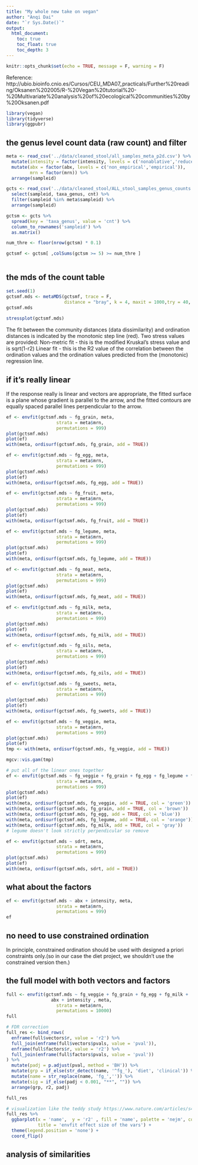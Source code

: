 ```yaml
---
title: "My whole new take on vegan"
author: "Anqi Dai"
date: "`r Sys.Date()`"
output:
  html_document:
    toc: true
    toc_float: true
    toc_depth: 3
---
```


```r
knitr::opts_chunk$set(echo = TRUE, message = F, warning = F)
```

Reference: http://ubio.bioinfo.cnio.es/Cursos/CEU_MDA07_practicals/Further%20reading/Oksanen%202005/R-%20Vegan%20tutorial%20-%20Multivariate%20analysis%20of%20ecological%20communities%20by%20Oksanen.pdf

```r
library(vegan)
library(tidyverse)
library(ggpubr)
```



## the genus level count data (raw count) and filter

```r
meta <- read_csv('../data/cleaned_stool/all_samples_meta_p2d.csv') %>% 
  mutate(intensity = factor(intensity, levels = c('nonablative','reduced','ablative'))) %>% 
  mutate(abx = factor(abx, levels = c('non_empirical','empirical')),
         mrn = factor(mrn)) %>% 
  arrange(sampleid)
```


```r
gcts <- read_csv('../data/cleaned_stool/ALL_stool_samples_genus_counts.csv') %>% 
  select(sampleid, taxa_genus, cnt) %>% 
  filter(sampleid %in% meta$sampleid) %>% 
  arrange(sampleid)

gctsm <- gcts %>% 
  spread(key = 'taxa_genus', value = 'cnt') %>% 
  column_to_rownames('sampleid') %>% 
  as.matrix()

num_thre <- floor(nrow(gctsm) * 0.1)

gctsmf <- gctsm[ ,colSums(gctsm >= 5) >= num_thre ]
  
```

## the mds of the count table 

```r
set.seed(1)
gctsmf.mds <- metaMDS(gctsmf, trace = F,
                      distance = "bray", k = 4, maxit = 1000,try = 40, trymax = 100, parallel = 10 ) 
gctsmf.mds
 
stressplot(gctsmf.mds)

```

The fit between the community distances (data dissimilarity) and ordination distances is indicated by the monotonic step line (red).
Two stress values are provided:
Non-metric fit - this is the modified Kruskal's stress value and is sqrt(1-r2)
Linear fit - this is the R2 value of the correlation between the ordination values and the ordination values predicted from the (monotonic) regression line.

## if it's really linear

If the response really is linear and vectors are appropriate, the fitted surface is a plane whose gradient is parallel to the arrow, and the fitted contours are equally spaced parallel lines perpendicular to
the arrow. 

```r
ef <- envfit(gctsmf.mds ~ fg_grain, meta, 
                   strata = meta$mrn,
                   permutations = 999)
plot(gctsmf.mds)
plot(ef)
with(meta, ordisurf(gctsmf.mds, fg_grain, add = TRUE))
```

```r
ef <- envfit(gctsmf.mds ~ fg_egg, meta, 
                   strata = meta$mrn,
                   permutations = 999)
plot(gctsmf.mds) 
plot(ef)
with(meta, ordisurf(gctsmf.mds, fg_egg, add = TRUE))
```
```r
ef <- envfit(gctsmf.mds ~ fg_fruit, meta, 
                   strata = meta$mrn,
                   permutations = 999)
plot(gctsmf.mds) 
plot(ef)
with(meta, ordisurf(gctsmf.mds, fg_fruit, add = TRUE))
```

```r
ef <- envfit(gctsmf.mds ~ fg_legume, meta, 
                   strata = meta$mrn,
                   permutations = 999)
plot(gctsmf.mds) 
plot(ef)
with(meta, ordisurf(gctsmf.mds, fg_legume, add = TRUE))
```

```r
ef <- envfit(gctsmf.mds ~ fg_meat, meta, 
                   strata = meta$mrn,
                   permutations = 999)
plot(gctsmf.mds) 
plot(ef)
with(meta, ordisurf(gctsmf.mds, fg_meat, add = TRUE))
```
```r
ef <- envfit(gctsmf.mds ~ fg_milk, meta, 
                   strata = meta$mrn,
                   permutations = 999)
plot(gctsmf.mds)      
plot(ef)
with(meta, ordisurf(gctsmf.mds, fg_milk, add = TRUE))
```

```r
ef <- envfit(gctsmf.mds ~ fg_oils, meta, 
                   strata = meta$mrn,
                   permutations = 999)
plot(gctsmf.mds)      
plot(ef)
with(meta, ordisurf(gctsmf.mds, fg_oils, add = TRUE))
```
```r
ef <- envfit(gctsmf.mds ~ fg_sweets, meta, 
                   strata = meta$mrn,
                   permutations = 999)
plot(gctsmf.mds)      
plot(ef)
with(meta, ordisurf(gctsmf.mds, fg_sweets, add = TRUE))
```

```r
ef <- envfit(gctsmf.mds ~ fg_veggie, meta, 
                   strata = meta$mrn,
                   permutations = 999)
plot(gctsmf.mds)      
plot(ef)
tmp <- with(meta, ordisurf(gctsmf.mds, fg_veggie, add = TRUE))
```


```r
mgcv::vis.gam(tmp)
```
```r
# put all of the linear ones together
ef <- envfit(gctsmf.mds ~ fg_veggie + fg_grain + fg_egg + fg_legume + fg_milk, meta, 
                   strata = meta$mrn,
                   permutations = 999)
plot(gctsmf.mds)      
plot(ef)
with(meta, ordisurf(gctsmf.mds, fg_veggie, add = TRUE, col = 'green'))
with(meta, ordisurf(gctsmf.mds, fg_grain, add = TRUE, col = 'brown'))
with(meta, ordisurf(gctsmf.mds, fg_egg, add = TRUE, col = 'blue'))
with(meta, ordisurf(gctsmf.mds, fg_legume, add = TRUE, col = 'orange'))
with(meta, ordisurf(gctsmf.mds, fg_milk, add = TRUE, col = 'gray'))
# legume doesn't look strictly perpendicular so remove 
```



```r
ef <- envfit(gctsmf.mds ~ sdrt, meta, 
                   strata = meta$mrn,
                   permutations = 999)
plot(gctsmf.mds)       
plot(ef)
with(meta, ordisurf(gctsmf.mds, sdrt, add = TRUE))
```

## what about the factors

```r
ef <- envfit(gctsmf.mds ~ abx + intensity, meta, 
                   strata = meta$mrn,
                   permutations = 999)
ef
```

## no need to use constrained ordination

In principle, constrained ordination should be used with designed a priori
constraints only.(so in our case the diet project, we shouldn't use the constrained version then.)

## the full model with both vectors and factors

```r
full <- envfit(gctsmf.mds ~ fg_veggie + fg_grain + fg_egg + fg_milk +
                 abx + intensity , meta, 
                   strata = meta$mrn,
                   permutations = 10000)
full
```

```r
# FDR correction
full_res <- bind_rows(
  enframe(full$vectors$r, value = 'r2') %>% 
  full_join(enframe(full$vectors$pvals, value = 'pval')),
  enframe(full$factors$r, value = 'r2') %>% 
  full_join(enframe(full$factors$pvals, value = 'pval'))  
) %>% 
  mutate(padj = p.adjust(pval, method = 'BH')) %>% 
  mutate(grp = if_else(str_detect(name, '^fg_'), 'diet', 'clinical')) %>% 
  mutate(name = str_replace(name, 'fg_','')) %>% 
  mutate(sig = if_else(padj < 0.001, "**", "")) %>% 
  arrange(grp, r2, padj) 

full_res
```

```r
# visualization like the teddy study https://www.nature.com/articles/s41586-018-0617-x/figures/2
full_res %>%      
  ggbarplot(x = 'name',  y = 'r2' , fill = 'name', palette = 'nejm', color = 'white', xlab = '', label = full_res$sig, position = position_dodge(0.5),
            title = 'envfit effect size of the vars') +
  theme(legend.position = 'none') +
  coord_flip()
```

 
## analysis of similarities 
